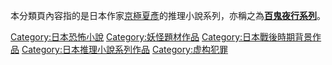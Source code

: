 本分類頁內容指的是日本作家[[京極夏彥|京極夏彥]]的推理小說系列，亦稱之為'''[[百鬼夜行系列|百鬼夜行系列]]'''。

[[Category:日本恐怖小說|Category:日本恐怖小說]]
[[Category:妖怪題材作品|Category:妖怪題材作品]]
[[Category:日本戰後時期背景作品|Category:日本戰後時期背景作品]]
[[Category:日本推理小說系列作品|Category:日本推理小說系列作品]]
[[Category:虚构犯罪|Category:虚构犯罪]]